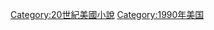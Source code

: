 {{Year by category
|m=1
|c=9
|d=9
|y=0
|cat=美國小說
|sortkey=Novels
|parent=
|subcat=1990年小說
}}

[[Category:20世紀美國小說|Category:20世紀美國小說]]
[[Category:1990年美国|Category:1990年美国]]